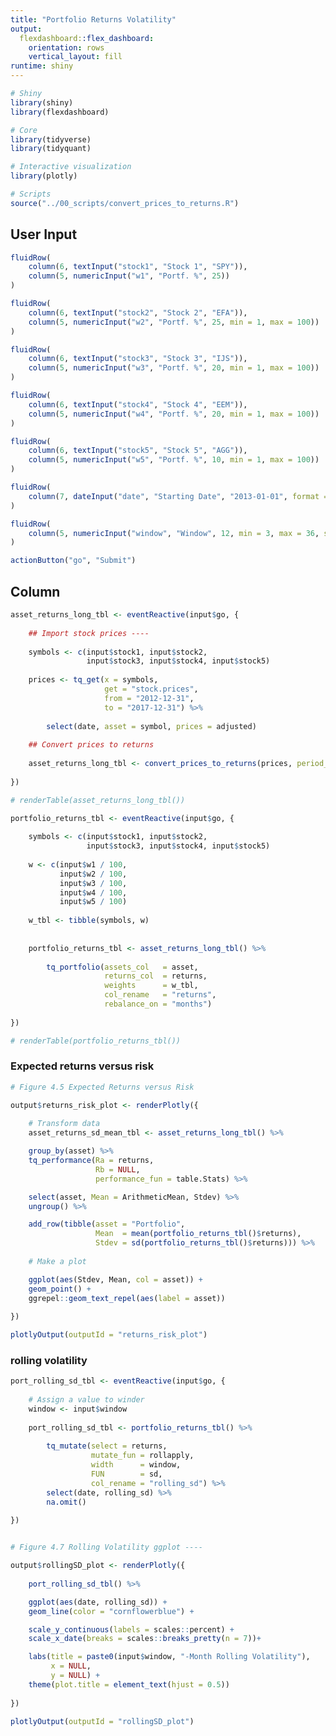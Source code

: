 ```yaml
---
title: "Portfolio Returns Volatility"
output: 
  flexdashboard::flex_dashboard:
    orientation: rows
    vertical_layout: fill
runtime: shiny
---
```


```r
# Shiny
library(shiny)
library(flexdashboard)

# Core
library(tidyverse)
library(tidyquant)

# Interactive visualization
library(plotly)

# Scripts
source("../00_scripts/convert_prices_to_returns.R")
```

User Input {.sidebar}
-----------------------------------------------------------------------

```r
fluidRow(
    column(6, textInput("stock1", "Stock 1", "SPY")),
    column(5, numericInput("w1", "Portf. %", 25))
)

fluidRow(
    column(6, textInput("stock2", "Stock 2", "EFA")),
    column(5, numericInput("w2", "Portf. %", 25, min = 1, max = 100))
)

fluidRow(
    column(6, textInput("stock3", "Stock 3", "IJS")),
    column(5, numericInput("w3", "Portf. %", 20, min = 1, max = 100))
)

fluidRow(
    column(6, textInput("stock4", "Stock 4", "EEM")),
    column(5, numericInput("w4", "Portf. %", 20, min = 1, max = 100))
)

fluidRow(
    column(6, textInput("stock5", "Stock 5", "AGG")),
    column(5, numericInput("w5", "Portf. %", 10, min = 1, max = 100))
)

fluidRow(
    column(7, dateInput("date", "Starting Date", "2013-01-01", format = "yyyy-mm-dd"))
)

fluidRow(
    column(5, numericInput("window", "Window", 12, min = 3, max = 36, step = 1))
)

actionButton("go", "Submit")
```

Column {data-width=350}
-----------------------------------------------------------------------


```r
asset_returns_long_tbl <- eventReactive(input$go, {
    
    ## Import stock prices ----
    
    symbols <- c(input$stock1, input$stock2,
                 input$stock3, input$stock4, input$stock5)
    
    prices <- tq_get(x = symbols,
                     get = "stock.prices",
                     from = "2012-12-31",
                     to = "2017-12-31") %>%
    
        select(date, asset = symbol, prices = adjusted)
    
    ## Convert prices to returns
    
    asset_returns_long_tbl <- convert_prices_to_returns(prices, period_returns = "monthly")
    
})

# renderTable(asset_returns_long_tbl())
```


```r
portfolio_returns_tbl <- eventReactive(input$go, {
    
    symbols <- c(input$stock1, input$stock2,
                 input$stock3, input$stock4, input$stock5)
    
    w <- c(input$w1 / 100,
           input$w2 / 100,
           input$w3 / 100,
           input$w4 / 100,
           input$w5 / 100)
    
    w_tbl <- tibble(symbols, w)
    
    
    portfolio_returns_tbl <- asset_returns_long_tbl() %>%
    
        tq_portfolio(assets_col   = asset,
                     returns_col  = returns,
                     weights      = w_tbl,
                     col_rename   = "returns",
                     rebalance_on = "months")
    
})

# renderTable(portfolio_returns_tbl())
```


### Expected returns versus risk

```r
# Figure 4.5 Expected Returns versus Risk

output$returns_risk_plot <- renderPlotly({
    
    # Transform data
    asset_returns_sd_mean_tbl <- asset_returns_long_tbl() %>%

    group_by(asset) %>%
    tq_performance(Ra = returns,
                   Rb = NULL,
                   performance_fun = table.Stats) %>%

    select(asset, Mean = ArithmeticMean, Stdev) %>%
    ungroup() %>%

    add_row(tibble(asset = "Portfolio",
                   Mean  = mean(portfolio_returns_tbl()$returns),
                   Stdev = sd(portfolio_returns_tbl()$returns))) %>%
        
    # Make a plot

    ggplot(aes(Stdev, Mean, col = asset)) +
    geom_point() +
    ggrepel::geom_text_repel(aes(label = asset))
    
})

plotlyOutput(outputId = "returns_risk_plot")

```



### rolling volatility

```r

port_rolling_sd_tbl <- eventReactive(input$go, {
    
    # Assign a value to winder
    window <- input$window
    
    port_rolling_sd_tbl <- portfolio_returns_tbl() %>%
    
        tq_mutate(select = returns,
                  mutate_fun = rollapply,
                  width      = window,
                  FUN        = sd,
                  col_rename = "rolling_sd") %>%
        select(date, rolling_sd) %>%
        na.omit()
    
})


# Figure 4.7 Rolling Volatility ggplot ----

output$rollingSD_plot <- renderPlotly({
    
    port_rolling_sd_tbl() %>%

    ggplot(aes(date, rolling_sd)) +
    geom_line(color = "cornflowerblue") +

    scale_y_continuous(labels = scales::percent) +
    scale_x_date(breaks = scales::breaks_pretty(n = 7))+

    labs(title = paste0(input$window, "-Month Rolling Volatility"),
         x = NULL,
         y = NULL) +
    theme(plot.title = element_text(hjust = 0.5))
    
})

plotlyOutput(outputId = "rollingSD_plot")




```


